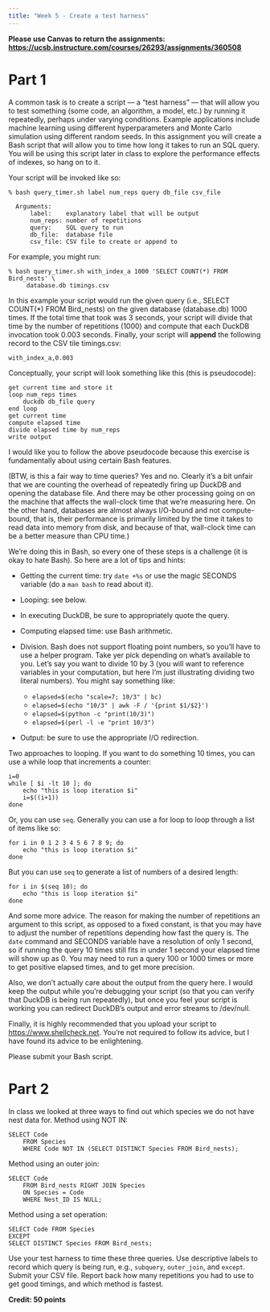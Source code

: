 ```yaml
---
title: "Week 5 - Create a test harness"
---
```


**Please use Canvas to return the assignments: <https://ucsb.instructure.com/courses/26293/assignments/360508>**

# Part 1

A common task is to create a script --- a "test harness" --- that will allow you to test something (some code, an algorithm, a model, etc.) by running it repeatedly, perhaps under varying conditions. Example applications include machine learning using different hyperparameters and Monte Carlo simulation using different random seeds. In this assignment you will create a Bash script that will allow you to time how long it takes to run an SQL query. You will be using this script later in class to explore the performance effects of indexes, so hang on to it.

Your script will be invoked like so:

```         
% bash query_timer.sh label num_reps query db_file csv_file

  Arguments:
      label:    explanatory label that will be output
      num_reps: number of repetitions
      query:    SQL query to run
      db_file:  database file
      csv_file: CSV file to create or append to
```

For example, you might run:

```         
% bash query_timer.sh with_index_a 1000 'SELECT COUNT(*) FROM Bird_nests' \
     database.db timings.csv
```

In this example your script would run the given query (i.e., SELECT COUNT(\*) FROM Bird_nests) on the given database (database.db) 1000 times. If the total time that took was 3 seconds, your script will divide that time by the number of repetitions (1000) and compute that each DuckDB invocation took 0.003 seconds. Finally, your script will **append** the following record to the CSV tile timings.csv:

```         
with_index_a,0.003
```

Conceptually, your script will look something like this (this is pseudocode):

```         
get current time and store it
loop num_reps times
    duckdb db_file query
end loop
get current time
compute elapsed time
divide elapsed time by num_reps
write output
```

I would like you to follow the above pseudocode because this exercise is fundamentally about using certain Bash features.

(BTW, is this a fair way to time queries? Yes and no. Clearly it's a bit unfair that we are counting the overhead of repeatedly firing up DuckDB and opening the database file. And there may be other processing going on on the machine that affects the wall-clock time that we're measuring here. On the other hand, databases are almost always I/O-bound and not compute-bound, that is, their performance is primarily limited by the time it takes to read data into memory from disk, and because of that, wall-clock time can be a better measure than CPU time.)

We're doing this in Bash, so every one of these steps is a challenge (it is okay to hate Bash). So here are a lot of tips and hints:

-   Getting the current time: try `date +%s` or use the magic SECONDS variable (do a `man bash` to read about it).

-   Looping: see below.

-   In executing DuckDB, be sure to appropriately quote the query.

-   Computing elapsed time: use Bash arithmetic.

-   Division. Bash does not support floating point numbers, so you'll have to use a helper program. Take yer pick depending on what's available to you. Let's say you want to divide 10 by 3 (you will want to reference variables in your computation, but here I'm just illustrating dividing two literal numbers). You might say something like:

    -   `elapsed=$(echo "scale=7; 10/3" | bc)`
    -   `elapsed=$(echo "10/3" | awk -F / '{print $1/$2}')`
    -   `elapsed=$(python -c "print(10/3)")`
    -   `elapsed=$(perl -l -e "print 10/3")`

-   Output: be sure to use the appropriate I/O redirection.

Two approaches to looping. If you want to do something 10 times, you can use a while loop that increments a counter:

```         
i=0
while [ $i -lt 10 ]; do
    echo "this is loop iteration $i"
    i=$((i+1))
done
```

Or, you can use `seq`. Generally you can use a for loop to loop through a list of items like so:

```         
for i in 0 1 2 3 4 5 6 7 8 9; do
    echo "this is loop iteration $i"
done
```

But you can use `seq` to generate a list of numbers of a desired length:

```         
for i in $(seq 10); do
    echo "this is loop iteration $i"
done
```

And some more advice. The reason for making the number of repetitions an argument to this script, as opposed to a fixed constant, is that you may have to adjust the number of repetitions depending how fast the query is. The `date` command and SECONDS variable have a resolution of only 1 second, so if running the query 10 times still fits in under 1 second your elapsed time will show up as 0. You may need to run a query 100 or 1000 times or more to get positive elapsed times, and to get more precision.

Also, we don't actually care about the output from the query here. I would keep the output while you're debugging your script (so that you can verify that DuckDB is being run repeatedly), but once you feel your script is working you can redirect DuckDB's output and error streams to /dev/null.

Finally, it is highly recommended that you upload your script to <https://www.shellcheck.net>. You're not required to follow its advice, but I have found its advice to be enlightening.

Please submit your Bash script.

# Part 2

In class we looked at three ways to find out which species we do not have nest data for. Method using NOT IN:

```         
SELECT Code
    FROM Species
    WHERE Code NOT IN (SELECT DISTINCT Species FROM Bird_nests);
```

Method using an outer join:

```         
SELECT Code
    FROM Bird_nests RIGHT JOIN Species
    ON Species = Code
    WHERE Nest_ID IS NULL;
```

Method using a set operation:

```         
SELECT Code FROM Species
EXCEPT
SELECT DISTINCT Species FROM Bird_nests;
```

Use your test harness to time these three queries. Use descriptive labels to record which query is being run, e.g., `subquery`, `outer_join`, and `except`. Submit your CSV file. Report back how many repetitions you had to use to get good timings, and which method is fastest.

**Credit: 50 points**